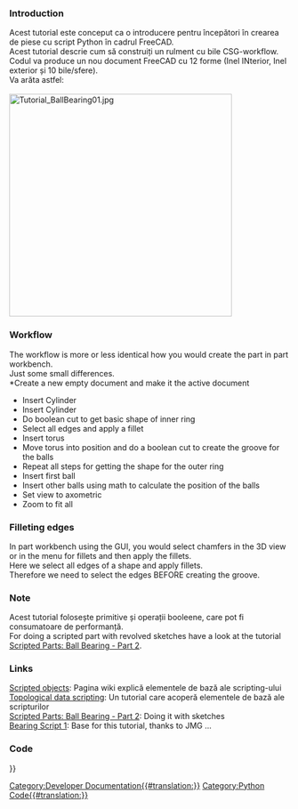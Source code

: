 <languages/>
{{TutorialInfo/ro
|Topic= Part Scripting - Ball Bearing #1
|Level= Beginner
|Time= 30 min
|Author=r-frank
|FCVersion=0.16.6706
|Files=
}}


===Introduction===
Acest tutorial este conceput ca o introducere pentru începători în crearea de piese cu script Python în cadrul FreeCAD.<br />
Acest tutorial descrie cum să construiți un rulment cu bile CSG-workflow.<br />
Codul va produce un nou document FreeCAD cu 12 forme (Inel INterior, Inel exterior și 10 bile/sfere).<br />
Va arăta astfel:<br />
<br />
[[Image:Tutorial_BallBearing01.jpg|400px]]


===Workflow===
The workflow is more or less identical how you would create the part in part workbench.<br />
Just some small differences.<br />
*Create a new empty document and make it the active document
*Insert Cylinder
*Insert Cylinder
*Do boolean cut to get basic shape of inner ring
*Select all edges and apply a fillet
*Insert torus
*Move torus into position and do a boolean cut to create the groove for the balls
*Repeat all steps for getting the shape for the outer ring
*Insert first ball
*Insert other balls using math to calculate the position of the balls
*Set view to axometric
*Zoom to fit all


===Filleting edges===
In part workbench using the GUI, you would select chamfers in the 3D view or in the menu for fillets and then apply the fillets.<br />
Here we select all edges of a shape and apply fillets.<br />
Therefore we need to select the edges BEFORE creating the groove.


===Note===
Acest tutorial folosește primitive și operații booleene, care pot fi consumatoare de performanță.<br />
For doing a scripted part with revolved sketches have a look at the tutorial [[Scripted Parts: Ball Bearing - Part 2]].


===Links===
[[Scripted objects]]: Pagina wiki explică elementele de bază ale scripting-ului<br />
[[Topological data scripting]]: Un tutorial care acoperă elementele de bază ale scripturilor<br />
[[Scripted Parts: Ball Bearing - Part 2]]: Doing it with sketches<br />
[http://linuxforanengineer.blogspot.de/2013/08/free-cad-bearing-script.html Bearing Script 1]: Base for this tutorial, thanks to JMG ...<br />


===Code===
{{Code|code=
## Ball-bearing script
## 11.08.2016 by r-frank (BPLRFE/LearnFreeCAD on Youtube)
## based on ball bearing script by JMG
## (http://linuxforanengineer.blogspot.de/2013/08/free-cad-bearing-script.html)
#
#needed for inserting primitives
import Part
#needed for calculating the positions of the balls
import math
#needed for translation of torus
from FreeCAD import Base
#
#VALUES#
#(radius of shaft/inner radius of inner ring)
R1=15.0
#(outer radius of inner ring)
R2=25.0
#(inner radius of outer ring)
R3=30.0
#(outer radius of outer ring)
R4=40.0
#(thickness of bearing)
TH=15.0
#(number of balls)
NBall=10
#(radius of ball)
RBall=5.0
#(rounding radius for fillets)
RR=1
#first coordinate of center of ball
CBall=((R3-R2)/2)+R2
#second coordinate of center of ball
PBall=TH/2
#
#Create new document
App.newDocument("Unnamed")
App.setActiveDocument("Unnamed")
App.ActiveDocument=App.getDocument("Unnamed")
Gui.ActiveDocument=Gui.getDocument("Unnamed")
#
#Inner Ring#
B1=Part.makeCylinder(R1,TH)
B2=Part.makeCylinder(R2,TH)
IR=B2.cut(B1)
#get edges and apply fillets
Bedges=IR.Edges
IRF=IR.makeFillet(RR,Bedges)
#create groove and show shape
T1=Part.makeTorus(CBall,RBall)
T1.translate(Base.Vector(0,0,TH/2))
InnerRing=IRF.cut(T1)
Part.show(InnerRing)
#
#Outer Ring#
B3=Part.makeCylinder(R3,TH)
B4=Part.makeCylinder(R4,TH)
OR=B4.cut(B3)
#get edges and apply fillets
Bedges=OR.Edges
ORF=OR.makeFillet(RR,Bedges)
#create groove and show shape
T2=Part.makeTorus(CBall,RBall)
T2.translate(Base.Vector(0,0,TH/2))
OuterRing=ORF.cut(T2)
Part.show(OuterRing)
#
#Balls#
for i in range(NBall):
  Ball=Part.makeSphere(RBall)
  Alpha=(i*2*math.pi)/NBall
  BV=(CBall*math.cos(Alpha),CBall*math.sin(Alpha),TH/2)
  Ball.translate(BV)
  Part.show(Ball)
#
#Make it pretty#
App.activeDocument().recompute()
Gui.activeDocument().activeView().viewAxometric()
Gui.SendMsgToActiveView("ViewFit")
}}


{{Powerdocnavi{{#translation:}}}}
[[Category:Developer Documentation{{#translation:}}]]
[[Category:Python Code{{#translation:}}]]
{{clear}}